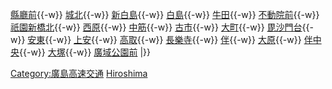 {{鐵道路線|
| 模板名稱 = 廣島新交通1號線
| 名稱 = [[廣島高速交通]] [[广岛新交通1号线]]（Astram線） 
| 代表色  =  orange
| 背景顏色 = #FFFFFF
| 車站列表 = [[本通站|本通]]{{-w}} [[縣廳前站 (廣島縣)|縣廳前]]{{-w}} [[城北站|城北]]{{-w}} [[新白島站|新白島]]{{-w}} [[白島站 (廣島高速交通)|白島]]{{-w}} [[牛田站 (廣島縣)|牛田]]{{-w}} [[不動院前站|不動院前]]{{-w}} [[祇園新橋北站|祇園新橋北]]{{-w}} [[西原站 (廣島縣)|西原]]{{-w}} [[中筋站|中筋]]{{-w}} [[古市站 (廣島縣)|古市]]{{-w}} [[大町站 (廣島縣)|大町]]{{-w}} [[毘沙門台站|毘沙門台]]{{-w}} [[安東站 (日本)|安東]]{{-w}} [[上安站 (日本)|上安]]{{-w}} [[高取站|高取]]{{-w}} [[長樂寺站|長樂寺]]{{-w}} [[伴站|伴]]{{-w}} [[大原站 (廣島縣)|大原]]{{-w}} [[伴中央站|伴中央]]{{-w}} [[大塚站 (廣島縣)|大塚]]{{-w}} [[廣域公園前站|廣域公園前]]
|}}<noinclude>
[[Category:廣島高速交通]]
[[Category:日本鐵路路線模板|Hiroshima]]

</noinclude>